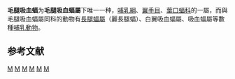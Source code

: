 {{Speciesbox 
| taxon = Diphylla ecaudata
| image = Hairy-legged vampire bat, Diphylla ecaudata (closeup).jpg
| status = LC 
| status_system = IUCN3.1
| status_ref = <ref name=iucn>{{cite journal|last1=Sampaio| first1= E.| last2= Lim| first2= B.| last3=Peters| first3= S.| title= Diphylla ecaudata| journal= The IUCN Red List of Threatened Species| volume= 2016| page= e.T6628A22040157| url= https://dx.doi.org/10.2305/IUCN.UK.2016-2.RLTS.T6628A22040157.en| access-date=2018-01-26}}</ref>
| authority = [[Johann_Baptist_von_Spix|Spix]], 1823
}}

'''毛腿吸血蝠'''为'''毛腿吸血蝠屬'''下唯一一种，[[哺乳綱|哺乳綱]]、[[翼手目|翼手目]]、[[葉口蝠科|葉口蝠科]]的一屬，而與毛腿吸血蝠屬同科的動物有[[長腿蝠屬|長腿蝠屬]]（麗長腿蝠）、白翼吸血蝠屬、吸血蝠屬等數種[[哺乳動物|哺乳動物]]。

==参考文献==
{{reflist}}
{{Taxonbar|from=Q717028}}

[[Category:葉口蝠科|M]]
[[Category:哥伦比亚哺乳动物|M]]
[[Category:哥斯达黎加哺乳动物|M]]
[[Category:危地马拉哺乳动物|M]]
[[Category:巴拿马哺乳动物|M]]
[[Category:秘鲁哺乳动物|M]]